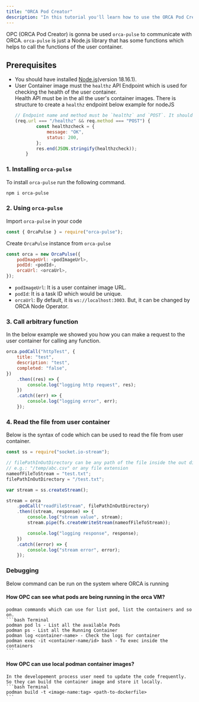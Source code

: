 ```yaml
---
title: "ORCA Pod Creator"
description: "In this tutorial you'll learn how to use the ORCA Pod Creator"
---
```


OPC (ORCA Pod Creator) is gonna be used `orca-pulse` to communicate with ORCA. `orca-pulse` is just a Node.js library that has some functions which helps to call the functions of the user container.



## Prerequisites
+ You should have installed [Node.js](https://nodejs.org/)(version 18.16.1).
+ User Container image must the `healthz` API Endpoint which is used for checking the health of the user container. <br />
    Health API must be in the all the user's container images. There is structure to create a `healthz` endpoint below example for nodeJS
    ``` javascript JavaScript
    // Endpoint name and method must be `healthz` and `POST`. It should return status code 200 when it hits
    (req.url === "/healthz" && req.method === "POST") {
            const healthzcheck = {
                message: "OK",
                status: 200,
            };
            res.end(JSON.stringify(healthzcheck));
        }
    ```


### 1. Installing `orca-pulse`
To install `orca-pulse` run the following command.

```bash Terminal
npm i orca-pulse
```

### 2. Using `orca-pulse`

Import `orca-pulse` in your code

```javascript JavaScript
const { OrcaPulse } = require("orca-pulse");
```

Create `OrcaPulse` instance from `orca-pulse`

```javascript JavaScript
const orca = new OrcaPulse({
    podImageUrl: <podImageUrl>,
    podId: <podId>,
    orcaUrl: <orcaUrl>,
});
```

-   `podImageUrl`: It is a user container image URL.
-   `podId`: It is a task ID which would be unique.
-   `orcaUrl`: By default, it is `ws://localhost:3003`. But, it can be changed by ORCA Node Operator.

### 3. Call arbitrary function 

In the below example we showed you how you can make a request to the user container for calling any function.

```javascript JavaScript
orca.podCall("httpTest", {
    title: "test",
    description: "test",
    completed: "false",
})
    .then((res) => {
        console.log("logging http request", res);
    })
    .catch((err) => {
        console.log("logging error", err);
    });
```

### 4. Read the file from user container

Below is the syntax of code which can be used to read the file from user container.

```javascript JavaScript
const ss = require("socket.io-stream");

// filePathInOutDirectory can be any path of the file inside the out directory of the container
// e.g.: "/temp/abc.csv" or any file extension
nameofFileToStream = "test.txt";
filePathInOutDirectory = "/test.txt";

var stream = ss.createStream();

stream = orca
    .podCall("readFileStream", filePathInOutDirectory)
    .then((stream, response) => {
        console.log("stream value", stream);
        stream.pipe(fs.createWriteStream(nameofFileToStream));

        console.log("logging response", response);
    })
    .catch((error) => {
        console.log("stream error", error);
    });
```

### Debugging
<Note> Below command can be run on the system where ORCA is running</Note>
####  How OPC can see what pods are being running in the orca VM?
    podman commands which can use for list pod, list the containers and so on.
	```bash Terminal
    podman pod ls - List all the available Pods
	podman ps - List all the Running Container
	podman log <container-name> - Check the logs for container
	podman exec -it <container-name/id> bash - To exec inside the containers
	```
####  How OPC can use local podman container images?
    In the developement process user need to update the code frequently. So they can build the container image and store it locally.
    ```bash Terminal
    podman build -t <image-name:tag> <path-to-dockerfile>
    ```
	

